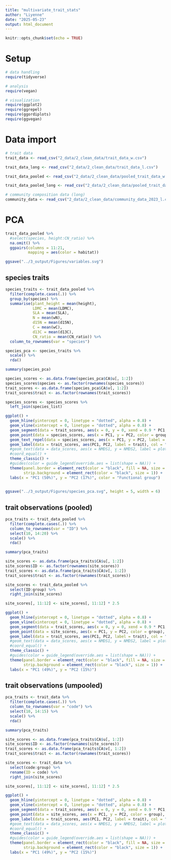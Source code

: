 ```yaml
---
title: "multivariate_trait_stats"
author: "Liyenne"
date: "2025-05-23"
output: html_document
---
```


```r
knitr::opts_chunk$set(echo = TRUE)
```

# Setup
```r
# data handling
require(tidyverse)

# analysis
require(vegan)

# visualization
require(ggplot2)
require(ggrepel)
require(ggordiplots)
require(ggvegan)
```

# Data import
```r
# trait data
trait_data <- read_csv("2_data/2_clean_data/trait_data_w.csv")

trait_data_long <- read_csv("2_data/2_clean_data/trait_data_l.csv")

trait_data_pooled <- read_csv("2_data/2_clean_data/pooled_trait_data_w.csv")

trait_data_pooled_long <- read_csv("2_data/2_clean_data/pooled_trait_data_l.csv")
```

```r
# community composition data (long)
community_data <- read_csv("2_data/2_clean_data/community_data_2023_l.csv") 
```

# PCA 
```r
trait_data_pooled %>% 
  #select(species, height:CN_ratio) %>% 
  na.omit() %>% 
  ggpairs(columns = 11:21, 
          mapping = aes(color = habitat))

ggsave("../3_output/Figures/variables.svg")
```

## species traits
```r
species_traits <- trait_data_pooled %>% 
  filter(complete.cases(.)) %>% 
  group_by(species) %>% 
  summarise(plant_height = mean(height), 
            LDMC = mean(LDMC), 
            SLA = mean(SLA), 
            N = mean(wN), 
            d15N = mean(d15N), 
            C = mean(wC), 
            d13C = mean(d13C), 
            CN_ratio = mean(CN_ratio)) %>% 
  column_to_rownames(var = "species")


```

```r
species_pca <- species_traits %>% 
  scale() %>% 
  rda()

summary(species_pca)

species_scores <- as.data.frame(species_pca$CA$u[, 1:2])
species_scores$species <- as.factor(rownames(species_scores))
trait_scores <- as.data.frame(species_pca$CA$v[, 1:2])
trait_scores$trait <- as.factor(rownames(trait_scores))

species_scores <- species_scores %>% 
  left_join(species_list)

```

```r
ggplot() +
  geom_hline(yintercept = 0, linetype = "dotted", alpha = 0.8) + 
  geom_vline(xintercept = 0, linetype = "dotted", alpha = 0.8) +
  geom_segment(data = trait_scores, aes(x = 0, y = 0, xend = 0.9 * PC1, yend = 0.9 * PC2), arrow = arrow(type = "closed", length = unit(0.1, "inches")), color = "gray") +
  geom_point(data = species_scores, aes(x = PC1, y = PC2, color = group), size = 3, alpha = 0.70) + # add the point markers
  geom_text_repel(data = species_scores, aes(x = PC1, y = PC2, label = species, color = group), size = 4,  alpha = 0.7) +  # add the species labels
  geom_label(data = trait_scores, aes(PC1, PC2, label = trait), col = "navy", label.size = NA, fill = NA) +
  #geom_text(data = data_scores, aes(x = NMDS1, y = NMDS2, label = plot), vjust=0) +  # add the site labels
  #coord_equal() +
  theme_classic() +
  #guides(color = guide_legend(override.aes = list(shape = NA))) +
  theme(panel.border = element_rect(color = "black", fill = NA, size = 1), 
        strip.background = element_rect(color = "black", size = 1)) + 
  labs(x = "PC1 (50%)", y = "PC2 (17%)", color = "Functional group") 
  

ggsave("../3_output/Figures/species_pca.svg", height = 5, width = 6)
```

## trait observations (pooled)
```r
pca_traits <- trait_data_pooled %>% 
  filter(complete.cases(.)) %>% 
  column_to_rownames(var = "ID") %>% 
  select(10, 14:20) %>% 
  scale() %>% 
  rda()

summary(pca_traits)

site_scores <- as.data.frame(pca_traits$CA$u[, 1:2])
site_scores$ID <- as.factor(rownames(site_scores))
trait_scores <- as.data.frame(pca_traits$CA$v[, 1:2])
trait_scores$trait <- as.factor(rownames(trait_scores))

site_scores <- trait_data_pooled %>%
  select(ID:group) %>% 
  right_join(site_scores)

site_scores[, 11:12] <- site_scores[, 11:12] * 2.5
```

```r
ggplot() +
  geom_hline(yintercept = 0, linetype = "dotted", alpha = 0.8) + 
  geom_vline(xintercept = 0, linetype = "dotted", alpha = 0.8) +
  geom_segment(data = trait_scores, aes(x = 0, y = 0, xend = 0.9 * PC1, yend = 0.9 * PC2), arrow = arrow(type = "closed", length = unit(0.1, "inches")), color = "gray") +
  geom_point(data = site_scores, aes(x = PC1, y = PC2, color = group), size = 3, alpha = 0.70) + # add the point markers
  geom_label(data = trait_scores, aes(PC1, PC2, label = trait), col = "navy", label.size = NA, fill = NA) +
  #geom_text(data = data_scores, aes(x = NMDS1, y = NMDS2, label = plot), vjust=0) +  # add the site labels
  #coord_equal() +
  theme_classic() +
  #guides(color = guide_legend(override.aes = list(shape = NA))) +
  theme(panel.border = element_rect(color = "black", fill = NA, size = 1), 
        strip.background = element_rect(color = "black", size = 1)) + 
  labs(x = "PC1 (49%)", y = "PC2 (15%)") 
```

## trait observations (umpooled)
```r
pca_traits <- trait_data %>% 
  filter(complete.cases(.)) %>% 
  column_to_rownames(var = "code") %>% 
  select(10, 14:15) %>% 
  scale() %>% 
  rda()

summary(pca_traits)

site_scores <- as.data.frame(pca_traits$CA$u[, 1:2])
site_scores$ID <- as.factor(rownames(site_scores))
trait_scores <- as.data.frame(pca_traits$CA$v[, 1:2])
trait_scores$trait <- as.factor(rownames(trait_scores))

site_scores <- trait_data %>%
  select(code:group) %>% 
  rename(ID = code) %>% 
  right_join(site_scores)

site_scores[, 11:12] <- site_scores[, 11:12] * 2.5
```

```r
ggplot() +
  geom_hline(yintercept = 0, linetype = "dotted", alpha = 0.8) + 
  geom_vline(xintercept = 0, linetype = "dotted", alpha = 0.8) +
  geom_segment(data = trait_scores, aes(x = 0, y = 0, xend = 0.9 * PC1, yend = 0.9 * PC2), arrow = arrow(type = "closed", length = unit(0.1, "inches")), color = "gray") +
  geom_point(data = site_scores, aes(x = PC1, y = PC2, color = group), size = 3, alpha = 0.70) + # add the point markers
  geom_label(data = trait_scores, aes(PC1, PC2, label = trait), col = "navy", label.size = NA, fill = NA) +
  #geom_text(data = data_scores, aes(x = NMDS1, y = NMDS2, label = plot), vjust=0) +  # add the site labels
  #coord_equal() +
  theme_classic() +
  #guides(color = guide_legend(override.aes = list(shape = NA))) +
  theme(panel.border = element_rect(color = "black", fill = NA, size = 1), 
        strip.background = element_rect(color = "black", size = 1)) + 
  labs(x = "PC1 (49%)", y = "PC2 (15%)") 
```
